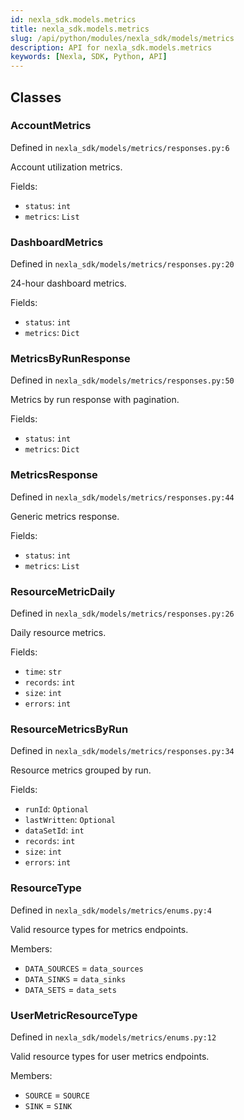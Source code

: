 ```yaml
---
id: nexla_sdk.models.metrics
title: nexla_sdk.models.metrics
slug: /api/python/modules/nexla_sdk/models/metrics
description: API for nexla_sdk.models.metrics
keywords: [Nexla, SDK, Python, API]
---
```


## Classes

### AccountMetrics

Defined in `nexla_sdk/models/metrics/responses.py:6`

Account utilization metrics.

Fields:

- `status`: `int`
- `metrics`: `List`

### DashboardMetrics

Defined in `nexla_sdk/models/metrics/responses.py:20`

24-hour dashboard metrics.

Fields:

- `status`: `int`
- `metrics`: `Dict`

### MetricsByRunResponse

Defined in `nexla_sdk/models/metrics/responses.py:50`

Metrics by run response with pagination.

Fields:

- `status`: `int`
- `metrics`: `Dict`

### MetricsResponse

Defined in `nexla_sdk/models/metrics/responses.py:44`

Generic metrics response.

Fields:

- `status`: `int`
- `metrics`: `List`

### ResourceMetricDaily

Defined in `nexla_sdk/models/metrics/responses.py:26`

Daily resource metrics.

Fields:

- `time`: `str`
- `records`: `int`
- `size`: `int`
- `errors`: `int`

### ResourceMetricsByRun

Defined in `nexla_sdk/models/metrics/responses.py:34`

Resource metrics grouped by run.

Fields:

- `runId`: `Optional`
- `lastWritten`: `Optional`
- `dataSetId`: `int`
- `records`: `int`
- `size`: `int`
- `errors`: `int`

### ResourceType

Defined in `nexla_sdk/models/metrics/enums.py:4`

Valid resource types for metrics endpoints.

Members:

- `DATA_SOURCES` = `data_sources`
- `DATA_SINKS` = `data_sinks`
- `DATA_SETS` = `data_sets`

### UserMetricResourceType

Defined in `nexla_sdk/models/metrics/enums.py:12`

Valid resource types for user metrics endpoints.

Members:

- `SOURCE` = `SOURCE`
- `SINK` = `SINK`

